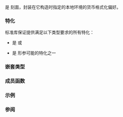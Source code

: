 {{cpp/title|moneypunct_byname}}
{{cpp/locale/navbar}}
{{ddcl|header=locale|1=
template&lt; class CharT, bool Intl = false &gt;
class moneypunct_byname : public std::moneypunct&lt;CharT, Intl&gt;;
}}

{{tt|std::moneypunct_byname}} 是 {{lc|std::moneypunct}} 刻面，封装在它构造时指定的本地环境的货币格式化偏好。

===特化===
标准库保证提供满足以下类型要求的所有特化：
* {{tt|CharT}} 是 {{c/core|char}} 或 {{c/core|wchar_t}}
* {{tt|Intl}} 是 {{c/core|bool}} 形参可能的特化之一

===嵌套类型===
{{dsc begin}}
{{dsc hitem|类型|定义}}
{{dsc|{{tt|pattern}}|{{lc|std::money_base::pattern}}}}
{{dsc|{{tt|string_type}}|{{c/core|std::basic_string&lt;CharT&gt;}}}}
{{dsc end}}

===成员函数===
{{dsc begin}}
{{dsc inc|cpp/locale/byname/dsc constructor|moneypunct_byname}}
{{dsc inc|cpp/locale/byname/dsc destructor|moneypunct_byname}}
{{dsc end}}

{{include|cpp/locale/byname/constructor|moneypunct_byname}}
{{include|cpp/locale/byname/destructor|moneypunct_byname}}

{{include|cpp/locale/moneypunct/inherit}}
{{include|cpp/locale/money_base/inherit}}

===示例===
{{example
|此示例演示如何应用另一语言的货币格式化规则而不更改本地环境的剩余部分。
|code=
#include &lt;iomanip&gt;
#include &lt;iostream&gt;
#include &lt;locale&gt;

int main()
{
    long double mon = 1234567;
    std::locale::global(std::locale("en_US.utf8"));
    std::wcout.imbue(std::locale());
    std::wcout &lt;&lt; L"美国本地环境：" &lt;&lt; std::showbase
               &lt;&lt; std::put_money(mon) &lt;&lt; '\n';
    std::wcout.imbue(std::locale(std::wcout.getloc(),
                                 new std::moneypunct_byname&lt;wchar_t&gt;("ru_RU.utf8")));
    std::wcout &lt;&lt; L"带有俄语货币格式的美国本地环境："
               &lt;&lt; std::put_money(mon) &lt;&lt; '\n';
}
|output=
美国本地环境：$12,345.67
带有俄语货币格式的美国本地环境：12 345.67 руб
}}

===参阅===
{{dsc begin}}
{{dsc inc|cpp/locale/dsc moneypunct}}
{{dsc end}}

{{langlinks|de|en|es|fr|it|ja|pt|ru}}